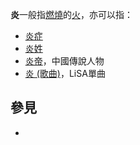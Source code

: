 '''炎'''一般指[[燃燒|燃燒]]的[[火|火]]，亦可以指：
*[[炎症|炎症]]
*[[炎姓|炎姓]]
*[[炎帝|炎帝]]，中國傳說人物
*[[炎_(歌曲)|炎 (歌曲)]]，LiSA單曲
== 參見 ==
* {{Lookfrom}}

{{disambig|Y|cat=一字消歧義}}